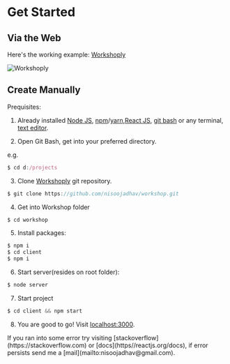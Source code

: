 
# Get Started

## Via the Web

Here's the working example: [Workshoply](https://workshop-nj.herokuapp.com)

<Bleed>![Workshoply](../public/hero.png)</Bleed>

## Create Manually

Prequisites:

1. Already installed [Node JS](https://nodejs.org/en/download/), [npm](https://www.npmjs.com/package/npm)/[yarn](https://www.npmjs.com/package/yarn),[React JS](https://www.npmjs.com/package/react), [git bash](https://git-scm.com/downloads) or any terminal, [text editor](https://code.visualstudio.com/).

2. Open Git Bash, get into your preferred directory.

e.g.

```jsx
$ cd d:/projects
```

3. Clone [Workshoply](https://github.com/nisoojadhav/workshop) git repository.

```jsx
$ git clone https://github.com/nisoojadhav/workshop.git
```

4. Get into Workshop folder

```jsx
$ cd workshop
```

5. Install packages:

```jsx
$ npm i
$ cd client
$ npm i
```

6. Start server(resides on root folder):

```jsx
$ node server
```

7. Start project

```jsx
$ cd client && npm start
```

8. You are good to go! Visit [localhost:3000](http://localhost:3000).

<Callout>
  If you ran into some error try visiting
  [stackoverflow](https://stackoverflow.com) or [docs](https//reactjs.org/docs), if error persists send me a [mail](mailto:nisoojadhav@gmail.com).
</Callout>
